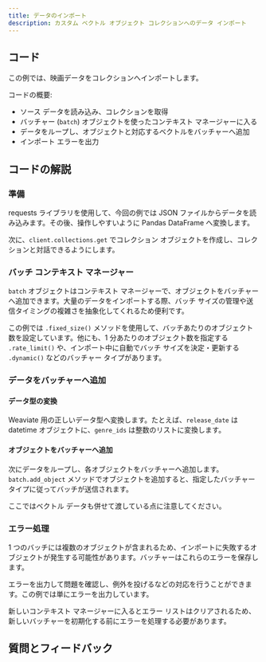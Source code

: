 ```yaml
---
title: データのインポート
description: カスタム ベクトル オブジェクト コレクションへのデータ インポート
---
```



## <i class="fa-solid fa-code"></i> コード

この例では、映画データをコレクションへインポートします。

<FilteredTextBlock
  text={PyCode}
  startMarker="# BatchImportData"
  endMarker="# END BatchImportData"
  language="py"
/>

コードの概要:
- ソース データを読み込み、コレクションを取得
- バッチャー (`batch`) オブジェクトを使ったコンテキスト マネージャーに入る
- データをループし、オブジェクトと対応するベクトルをバッチャーへ追加
- インポート エラーを出力

## <i class="fa-solid fa-chalkboard"></i> コードの解説

### <i class="fa-solid fa-chalkboard"></i> 準備

requests ライブラリを使用して、今回の例では JSON ファイルからデータを読み込みます。その後、操作しやすいように Pandas DataFrame へ変換します。

次に、`client.collections.get` でコレクション オブジェクトを作成し、コレクションと対話できるようにします。

### <i class="fa-solid fa-chalkboard"></i> バッチ コンテキスト マネージャー

`batch` オブジェクトはコンテキスト マネージャーで、オブジェクトをバッチャーへ追加できます。大量のデータをインポートする際、バッチ サイズの管理や送信タイミングの複雑さを抽象化してくれるため便利です。

<FilteredTextBlock
  text={PyCode}
  startMarker="# Enter context manager"
  endMarker="# Loop through the data"
  language="py"
/>

この例では `.fixed_size()` メソッドを使用して、バッチあたりのオブジェクト数を設定しています。他にも、1 分あたりのオブジェクト数を指定する `.rate_limit()` や、インポート中に自動でバッチ サイズを決定・更新する `.dynamic()` などのバッチャー タイプがあります。

### <i class="fa-solid fa-chalkboard"></i> データをバッチャーへ追加

#### データ型の変換

Weaviate 用の正しいデータ型へ変換します。たとえば、`release_date` は datetime オブジェクトに、`genre_ids` は整数のリストに変換します。

<FilteredTextBlock
  text={PyCode}
  startMarker="# Convert data types"
  endMarker="# Build the object payload"
  language="py"
/>

#### オブジェクトをバッチャーへ追加

次にデータをループし、各オブジェクトをバッチャーへ追加します。`batch.add_object` メソッドでオブジェクトを追加すると、指定したバッチャー タイプに従ってバッチが送信されます。

ここではベクトル データも併せて渡している点に注意してください。

<FilteredTextBlock
  text={PyCode}
  startMarker="# Build the object payload"
  endMarker="# Batcher automatically sends batches"
  language="py"
/>

### <i class="fa-solid fa-chalkboard"></i> エラー処理

1 つのバッチには複数のオブジェクトが含まれるため、インポートに失敗するオブジェクトが発生する可能性があります。バッチャーはこれらのエラーを保存します。

エラーを出力して問題を確認し、例外を投げるなどの対応を行うことができます。この例では単にエラーを出力しています。

<FilteredTextBlock
  text={PyCode}
  startMarker="# Check for failed objects"
  endMarker="finally"
  language="py"
/>

新しいコンテキスト マネージャーに入るとエラー リストはクリアされるため、新しいバッチャーを初期化する前にエラーを処理する必要があります。

## 質問とフィードバック


<DocsFeedback/>